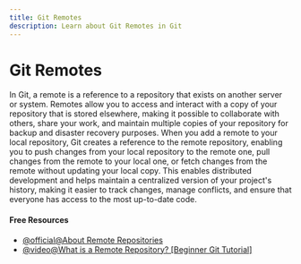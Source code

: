 ```yaml
---
title: Git Remotes
description: Learn about Git Remotes in Git
---
```


# Git Remotes

In Git, a remote is a reference to a repository that exists on another server or system. Remotes allow you to access and interact with a copy of your repository that is stored elsewhere, making it possible to collaborate with others, share your work, and maintain multiple copies of your repository for backup and disaster recovery purposes. When you add a remote to your local repository, Git creates a reference to the remote repository, enabling you to push changes from your local repository to the remote one, pull changes from the remote to your local one, or fetch changes from the remote without updating your local copy. This enables distributed development and helps maintain a centralized version of your project's history, making it easier to track changes, manage conflicts, and ensure that everyone has access to the most up-to-date code.

#### Free Resources

- [@official@About Remote Repositories](https://docs.github.com/en/get-started/getting-started-with-git/about-remote-repositories)
- [@video@What is a Remote Repository? [Beginner Git Tutorial]](https://www.youtube.com/watch?v=Lb4yvfrX_7I)

<Outlet path="2-git-basics/commands/git-remotes" />
